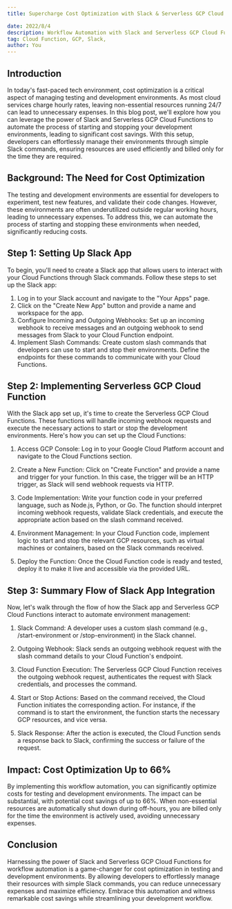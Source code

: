```yaml
---
title: Supercharge Cost Optimization with Slack & Serverless GCP Cloud Functions!

date: 2022/8/4
description: Workflow Automation with Slack and Serverless GCP Cloud Functions
tag: Cloud Function, GCP, Slack, 
author: You
---
```


## Introduction

In today's fast-paced tech environment, cost optimization is a critical aspect of managing testing and development environments. As most cloud services charge hourly rates, leaving non-essential resources running 24/7 can lead to unnecessary expenses. In this blog post, we'll explore how you can leverage the power of Slack and Serverless GCP Cloud Functions to automate the process of starting and stopping your development environments, leading to significant cost savings. With this setup, developers can effortlessly manage their environments through simple Slack commands, ensuring resources are used efficiently and billed only for the time they are required.

## Background: The Need for Cost Optimization

The testing and development environments are essential for developers to experiment, test new features, and validate their code changes. However, these environments are often underutilized outside regular working hours, leading to unnecessary expenses. To address this, we can automate the process of starting and stopping these environments when needed, significantly reducing costs.

## Step 1: Setting Up Slack App

To begin, you'll need to create a Slack app that allows users to interact with your Cloud Functions through Slack commands. Follow these steps to set up the Slack app:

1.  Log in to your Slack account and navigate to the "Your Apps" page.
2.  Click on the "Create New App" button and provide a name and workspace for the app.
3.  Configure Incoming and Outgoing Webhooks: Set up an incoming webhook to receive messages and an outgoing webhook to send messages from Slack to your Cloud Function endpoint.
4.  Implement Slash Commands: Create custom slash commands that developers can use to start and stop their environments. Define the endpoints for these commands to communicate with your Cloud Functions.

## Step 2: Implementing Serverless GCP Cloud Function

With the Slack app set up, it's time to create the Serverless GCP Cloud Functions. These functions will handle incoming webhook requests and execute the necessary actions to start or stop the development environments. Here's how you can set up the Cloud Functions:

1.  Access GCP Console: Log in to your Google Cloud Platform account and navigate to the Cloud Functions section.
    
2.  Create a New Function: Click on "Create Function" and provide a name and trigger for your function. In this case, the trigger will be an HTTP trigger, as Slack will send webhook requests via HTTP.
    
3.  Code Implementation: Write your function code in your preferred language, such as Node.js, Python, or Go. The function should interpret incoming webhook requests, validate Slack credentials, and execute the appropriate action based on the slash command received.
    
4.  Environment Management: In your Cloud Function code, implement logic to start and stop the relevant GCP resources, such as virtual machines or containers, based on the Slack commands received.
    
5.  Deploy the Function: Once the Cloud Function code is ready and tested, deploy it to make it live and accessible via the provided URL.
    

## Step 3: Summary Flow of Slack App Integration

Now, let's walk through the flow of how the Slack app and Serverless GCP Cloud Functions interact to automate environment management:

1.  Slack Command: A developer uses a custom slash command (e.g., /start-environment or /stop-environment) in the Slack channel.
    
2.  Outgoing Webhook: Slack sends an outgoing webhook request with the slash command details to your Cloud Function's endpoint.
    
3.  Cloud Function Execution: The Serverless GCP Cloud Function receives the outgoing webhook request, authenticates the request with Slack credentials, and processes the command.
    
4.  Start or Stop Actions: Based on the command received, the Cloud Function initiates the corresponding action. For instance, if the command is to start the environment, the function starts the necessary GCP resources, and vice versa.
    
5.  Slack Response: After the action is executed, the Cloud Function sends a response back to Slack, confirming the success or failure of the request.
    

## Impact: Cost Optimization Up to 66%

By implementing this workflow automation, you can significantly optimize costs for testing and development environments. The impact can be substantial, with potential cost savings of up to 66%. When non-essential resources are automatically shut down during off-hours, you are billed only for the time the environment is actively used, avoiding unnecessary expenses.

## Conclusion

Harnessing the power of Slack and Serverless GCP Cloud Functions for workflow automation is a game-changer for cost optimization in testing and development environments. By allowing developers to effortlessly manage their resources with simple Slack commands, you can reduce unnecessary expenses and maximize efficiency. Embrace this automation and witness remarkable cost savings while streamlining your development workflow.
